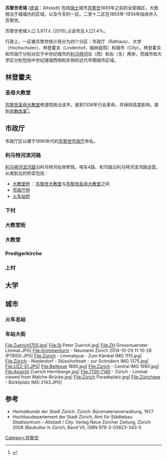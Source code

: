 {{Infobox settlement
<!-- Basic info-->
| official_name          = 苏黎世老城
| native_name            = Altstadt
| native_name_lang       = de
| other_name             = 1区
| settlement_type        = 区
<!-- images-->
| image_map              = Karte Zürcher Stadtkreis 1.png
<!-- Location-->
| coordinates            = {{coord|47.370|N|8.542|E|region:CH|display=inline,title}}
| subdivision_type       = 国家
| subdivision_name       = 瑞士
| subdivision_type1      = 州
| subdivision_name1      = [[苏黎世州|苏黎世州]]
| subdivision_type2      = 城市
| subdivision_name2      = [[苏黎世|苏黎世]]
<!-- Area and population -->
| area_total_km2         = 1.8
| population_total       = 5617<ref>{{cite web |url=https://www.stadt-zuerich.ch/content/dam/stzh/prd/Deutsch/Statistik/Themen/Bevoelkerung/BEV007W0007_Auslaenderanteil-Bevoelkerung_nach-Herkunft-Kreis-Quartier.xlsx |title=存档副本 |accessdate=2016-12-19 |deadurl=yes |archiveurl=https://web.archive.org/web/20161220185733/https://www.stadt-zuerich.ch/content/dam/stzh/prd/Deutsch/Statistik/Themen/Bevoelkerung/BEV007W0007_Auslaenderanteil-Bevoelkerung_nach-Herkunft-Kreis-Quartier.xlsx |archivedate=2016-12-20 }}</ref>
| population_as_of       = 2015-12-31
| population_density_km2 = 3120
<!-- Area codes & related -->
| blank_name             = 区号
| blank_info             = 1
| blank1_name            = 分区
| blank1_info            = 市政厅<br>大学<br>林登霍夫<br>城市
}}
'''苏黎世老城''' ([[德语|德语]]：Altstadt) 包括[[瑞士|瑞士]]城市[[苏黎世|苏黎世]]1893年之前的全部城区，大致相当于城墙内的区域，以及今天的一区。二至十二区在1893年-1934年陆续并入苏黎世。

苏黎世老城人口 5,617人 (2015),占该市总人口1.4%。

行政上，一区被苏黎世统计局分为四个分区：市政厅（Rathaus）、大学（Hochschulen）、林登霍夫（Lindenhof，椴树庭院）和城市（City）。林登霍夫和市政厅分别对应于中世纪城市的[[利马特河|利马特河]]左（西）和右（东）两岸，而城市和大学区分别包括中世纪城墙西侧和东侧的近代早期城市区域。

== 林登霍夫 ==

=== 圣母大教堂 ===
[[苏黎世圣母大教堂|苏黎世圣母大教堂]]修道院统治该市，直到1336年行会革命，并保持高度影响，直到[[宗教改革|宗教改革]]<ref name="staatarchiv-predigerkirche">{{cite web|url=http://www.staatsarchiv.zh.ch/internet/justiz_inneres/sta/de/ueber_uns/veroeffentlichungen/_jcr_content/contentPar/downloadlist_1/downloaditems/download_stark_reduz.spooler.download.1282746601230.pdf/zh_verfassungsgeschichte.pdf|title=Kleine Zürcher Verfassungsgeschichte 1218–2000|publisher=Staatsarchiv Zürich|authors=Meinrad Sutter, Agenes Hohl Otto Sigg, Thomas Weibel, Reto Weiss, Josef Zweifel, Werner Reich (photos)|language=de|date=|accessdate=2014-12-29|archive-date=2014-07-30|archive-url=https://web.archive.org/web/20140730050125/http://www.staatsarchiv.zh.ch/internet/justiz_inneres/sta/de/ueber_uns/veroeffentlichungen/_jcr_content/contentPar/downloadlist_1/downloaditems/download_stark_reduz.spooler.download.1282746601230.pdf/zh_verfassungsgeschichte.pdf|dead-url=no}}</ref>。

==市政厅==
市政厅区以建于1690年代的[[苏黎世市政厅|苏黎世市政厅]]命名。

===利马特河滨河路===
[[利马特河滨河路|利马特河滨河路]]沿利马特河右岸修筑。电车4路、和15路沿利马特河滨河路运营。从南到北的桥梁包括：
*[[大教堂桥|大教堂桥]] ：[[苏黎世大教堂|苏黎世大教堂]]与[[苏黎世圣母大教堂|苏黎世圣母大教堂]]之间
*[[市政厅桥|市政厅桥]]
*[[火车站桥|火车站桥]]

===下村===
===大教堂街===
===大教堂===
===Predigerkirche===
===上村===

==大学==

==城市==

===火车总站===

===车站大街===
<gallery>
File:Zuerich1705.jpg|
File:St Peter Zuerich.jpg|
File:ZH Grossmuenster Limmat.JPG|
File:Grimmenturm - Neumarkt Zürich 2014-10-29 11-10-28 (P7800).JPG|
File:Zürich - Limmatquai - Zum Kämbel IMG 1115.jpg|
File:Zürich - Niederdorf - Stüssihofstatt - zur Schnidern IMG 1375.jpg|
File:UZZ-01.JPG|
File:Bellevue 1890.jpg|
File:Zürich - Central IMG 1990.jpg|
File:Ansicht Zuerich Herrliberge.jpg|
File:7139-7140 - Zürich - Limmat viewed from Walche-Brücke.jpg|
File:Zürich Paradeplatz.jpg|
File:Zürichsee - Bürkliplatz IMG 2143.JPG|
</gallery>
==参考==
* ''Heimatkunde der Stadt Zürich''. Zürich: Büromaterialverwaltung, 1977.
* Hochbaudepartement der Stadt Zürich, Amt für Städtebau: ''Stadtzentrum – Altstadt / City.'' Verlag Neue Zürcher Zeitung, Zürich 2008 (Baukultur in Zürich, Band VI), ISBN 978-3-03823-343-5
<references />
[[Category:苏黎世|Category:苏黎世]]